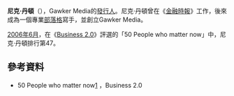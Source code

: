 '''尼克·丹頓'''（{{lang|en|Nick Denton}}），Gawker Media的[[發行人|發行人]]。尼克·丹頓曾在《[[金融時報|金融時報]]》工作，後來成為一個專業[[部落格|部落格]]寫手，並創立Gawker Media。

[[2006年6月|2006年6月]]，在《[[Business_2.0|Business 2.0]]》評選的「50 People who matter now」中，尼克·丹頓排行第47。
==參考資料==
*50 People who matter now[http://money.cnn.com/magazines/business2/peoplewhomatter/] {{Wayback|url=http://money.cnn.com/magazines/business2/peoplewhomatter/ |date=20060701023035 }}，Business 2.0

{{Authority control}}
{{英国人物小作品}}